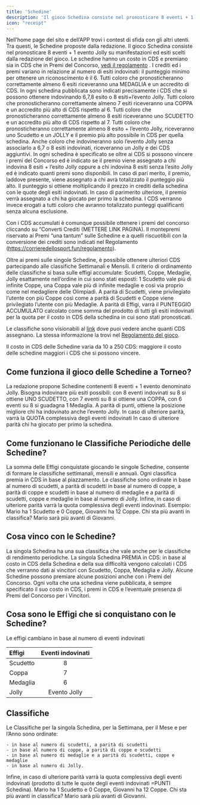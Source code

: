 ```yaml
---
title: 'Schedine'
description: 'Il gioco Schedina consiste nel pronosticare 8 eventi + 1 evento Jolly su manifestazioni ed esiti scelti dalla redazione del gioco'
icon: "receipt"
---
```



Nell’home page del sito e dell’APP trovi i contest di sfida con gli altri utenti.
Tra questi, le Schedine proposte dalla redazione.
Il gioco Schedina consiste nel pronosticare 8 eventi + 1 evento Jolly su manifestazioni ed esiti scelti dalla redazione del gioco.
Le schedine hanno un costo in CDS e premiano sia in CDS che in Premi del Concorso, [vedi il regolamento](https://corrieredellosport.fun/regolamento) .
I crediti ed i premi variano in relazione al numero di esiti indovinati: il punteggio minimo per ottenere un riconoscimento è il 6.
Tutti coloro che pronosticheranno correttamente almeno 6 esiti riceveranno una MEDAGLIA e un accredito di CDS.
In ogni schedina pubblicata sono indicati precisamente i CDS che si possono ottenere indovinando 6,7,8 esito o 8 esiti+l’evento Jolly.
Tutti coloro che pronosticheranno correttamente almeno 7 esiti riceveranno una COPPA e un accredito più alto di CDS rispetto al 6.
Tutti coloro che pronosticheranno correttamente almeno 8 esiti riceveranno uno SCUDETTO e un accredito più alto di CDS rispetto al 7.
Tutti coloro che pronosticheranno correttamente almeno 8 esito + l’evento Jolly, riceveranno uno Scudetto e un JOLLY e il premio più alto possibile in CDS per quella schedina.
Anche coloro che indovineranno solo l’evento Jolly senza associarlo a 6,7 o 8 esiti indovinati, riceveranno un Jolly e dei CDS aggiuntivi.
In ogni schedina è specificato se oltre ai CDS si possono vincere i premi del Concorso ed è indicato se il premio viene assegnato a chi indovina 8 esiti + l’esito Jolly oppure a chi indovina 8 esiti senza l’esito Jolly ed è indicato quanti premi sono disponibili.
In caso di pari merito, il premio, laddove presente, viene assegnato a chi avrà totalizzato il punteggio più alto.
Il punteggio si ottiene moltiplicando il prezzo in crediti della schedina con le quote degli esiti indovinati.
In caso di parimerito ulteriore, il premio verrà assegnato a chi ha giocato per primo la schedina.
I CDS verranno invece erogati a tutti coloro che avranno totalizzato punteggi qualificanti senza alcuna esclusione.

Con i CDS accumulati è comunque possibile ottenere i premi del concorso cliccando su “Converti Crediti (METTERE LINK PAGINA). Il montepremi riservato ai Premi “una tantum” sulle Schedine e a quelli riscuotibili con la conversione dei crediti sono indicati nel Regolamento (https://corrieredellosport.fun/regolamento).

Oltre ai premi sulle singole Schedine, è possibile ottenere ulteriori CDS partecipando alle classifiche Settimanali e Mensili.
Il criterio di ordinamento delle classifiche si basa sulle effigi accumulate: Scudetti, Coppe, Medaglie, Jolly esattamente nell’ordine in cui sono stati esposti: 1 Scudetto vale più di infinite Coppe, una Coppa vale più di infinite medaglie e così via proprio come nel medagliere delle Olimpiadi.
A parità di Scudetti, viene privilegiato l’utente con più Coppe così come a parità di Scudetti e Coppe viene privilegiato l’utente con più Medaglie.
A parità di Effigi, varrà il PUNTEGGIO ACCUMULATO calcolato come somma del prodotto di tutti gli esiti indovinati per la quota per il costo in CDS della schedina in cui sono stati pronosticati.

Le classifiche sono visionabili al [link](https://corrieredellosport.fun/ranking) dove puoi vedere anche quanti CDS assegnano.
La stessa informazione la trovi nel [Regolamento del gioco](https://corrieredellosport.fun/regolamento).

Il costo in CDS delle Schedine varia da 10 a 250 CDS: maggiore il costo delle schedine maggiori i CDS che si possono vincere.

## Come funziona il gioco delle Schedine a Torneo?

La redazione propone Schedine contenenti 8 eventi + 1 evento denominato Jolly.
Bisogna indovinare più esiti possibili: con 8 eventi indovinati su 8 si ottiene UNO SCUDETTO, con 7 eventi su 8 si ottiene una COPPA, con 6 eventi su 8 si guadagna 1 Medaglia.
A parità di punti, ottiene la posizione migliore chi ha indovinato anche l’evento Jolly.
In caso di ulteriore parità, varrà la QUOTA complessiva degli eventi indovinati
In caso di ulteriore parità chi ha giocato per primo la schedina.

## Come funzionano le Classifiche Periodiche delle Schedine?

La somma delle Effigi conquistate giocando le singole Schedine, consente di formare le classifiche settimanali, mensili e annuali.
Ogni classifica premia in CDS in base al piazzamento.
Le classifiche sono ordinate in base al numero di scudetti, a parità di scudetti in base al numero di coppe, a parità di coppe e 
scudetti in base al numero di medaglie e a parità di scudetti, coppe e medaglie in base al numero di Jolly. Infine, in caso di ulteriore parità varrà la quota complessiva degli eventi indovinati. Esempio: Mario ha 1 Scudetto e 0 Coppe, Giovanni ha 12 Coppe. Chi sta più avanti in classifica? Mario sarà più avanti di Giovanni.

## Cosa vinco con le Schedine?

La singola Schedina ha una sua classifica che vale anche per le classifiche di rendimento periodiche.
La singola Schedina PREMIA in CDS: in base al costo in CDS della Schedina e della sua difficoltà vengono calcolati i CDS che verranno dati ai vincitori con Scudetto, Coppa, Medaglia e Jolly.
Alcune Schedine possono premiare alcune posizioni anche con i Premi del Concorso.
Ogni volta che una schedina viene pubblicata, è sempre specificato il suo costo in CDS, i premi in CDS e 
l’eventuale presenza di Premi del Concorso per i Vincitori.

## Cosa sono le Effigi che si conquistano con le Schedine?

Le effigi cambiano in base al numero di eventi indovinati

| **Effigi**      | **Eventi indovinati** |
| :---        | :----:            |
| Scudetto    | 8                 |   
| Coppa       | 7                 |
| Medaglia    | 6                 |
| Jolly       | Evento Jolly      |

## Classifiche

Le Classifiche per la singola Schedina, per la Settimana, per il Mese e per l’Anno sono ordinate:

    - in base al numero di scudetti, a parità di scudetti
    - in base al numero di coppe, a parità di coppe e scudetti
    - in base al numero di medaglie e a parità di scudetti, coppe e medaglie
    - in base al numero di Jolly.

Infine, in caso di ulteriore parità varrà la quota complessiva degli eventi indovinati (prodotto di tutte le quote degli eventi indovinati =PUNTI Schedina).
    <Note>
        Mario ha 1 Scudetto e 0 Coppe, Giovanni ha 12 Coppe. Chi sta più avanti in classifica? Mario sarà più avanti di Giovanni.
    </Note>